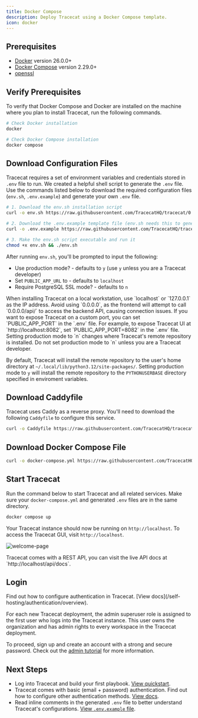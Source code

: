 ```yaml
---
title: Docker Compose
description: Deploy Tracecat using a Docker Compose template.
icon: docker
---
```



<DeploymentNote />

## Prerequisites

- [Docker](https://docs.docker.com/engine/install/) version 26.0.0+
- [Docker Compose](https://docs.docker.com/compose/install/) version 2.29.0+
- [openssl](https://www.openssl.org/source/)

## Verify Prerequisites

To verify that Docker Compose and Docker are installed on the machine where you plan to install Tracecat, run the following commands.

```bash
# Check Docker installation
docker

# Check Docker Compose installation
docker compose
```

## Download Configuration Files

<PublicUrlNote />

Tracecat requires a set of environment variables and credentials stored in `.env` file to run.
We created a helpful shell script to generate the `.env` file.
Use the commands listed below to download the required configuration files
(`env.sh`, `.env.example`) and generate your own `.env` file.

```bash
# 1. Download the env.sh installation script
curl -o env.sh https://raw.githubusercontent.com/TracecatHQ/tracecat/0.30.1/env.sh

# 2. Download the .env.example template file (env.sh needs this to generate your .env file)
curl -o .env.example https://raw.githubusercontent.com/TracecatHQ/tracecat/0.30.1/.env.example

# 3. Make the env.sh script executable and run it
chmod +x env.sh && ./env.sh
```

After running `env.sh`, you'll be prompted to input the following:

- Use production mode? - defaults to `y` (use `y` unless you are a Tracecat developer)
- Set `PUBLIC_APP_URL` to - defaults to `localhost`
- Require PostgreSQL SSL mode? - defaults to `n`

<Info>
  When installing Tracecat on a local workstation, use `localhost` or `127.0.0.1` as the IP address.
  Avoid using `0.0.0.0`, as the frontend will attempt to call `0.0.0.0/api/` to access the backend API, causing connection issues.
</Info>

<Tip>
  If you want to expose Tracecat on a custom port, you can set `PUBLIC_APP_PORT` in the `.env` file.
  For example, to expose Tracecat UI at `http://localhost:8082`, set `PUBLIC_APP_PORT=8082` in the `.env` file.
</Tip>

<Note>
  Setting production mode to `n` changes where Tracecat's remote repository is installed.
  Do not set production mode to `n` unless you are a Tracecat developer.

  By default, Tracecat will install the remote repository to the user's home directory at `~/.local/lib/python3.12/site-packages/`.
  Setting production mode to `y` will install the remote repository to the `PYTHONUSERBASE` directory specified in enviroment variables.
</Note>

## Download Caddyfile

Tracecat uses Caddy as a reverse proxy.
You'll need to download the following `Caddyfile` to configure this service.

```bash
curl -o Caddyfile https://raw.githubusercontent.com/TracecatHQ/tracecat/0.30.1/Caddyfile
```

## Download Docker Compose File

```bash
curl -o docker-compose.yml https://raw.githubusercontent.com/TracecatHQ/tracecat/0.30.1/docker-compose.yml
```

## Start Tracecat

Run the command below to start Tracecat and all related services.
Make sure your `docker-compose.yml` and generated `.env` files are in the same directory.

```bash
docker compose up
```

Your Tracecat instance should now be running on `http://localhost`.
To access the Tracecat GUI, visit `http://localhost`.

![welcome-page](/img/self-hosting/welcome-page.png)

<Tip>
  Tracecat comes with a REST API, you can visit the live API docs at
  `http://localhost/api/docs`.
</Tip>

## Login

<Note>
  Find out how to configure authentication in Tracecat. [View
  docs](/self-hosting/authentication/overview).
</Note>

For each new Tracecat deployment, the admin superuser role is assigned to the first user who logs into the Tracecat instance.
This user owns the organization and has admin rights to every workspace in the Tracecat deployment.

To proceed, sign up and create an account with a strong and secure password.
Check out the [admin tutorial](/quickstart/admin) for more information.

## Next Steps

- Log into Tracecat and build your first playbook. [View quickstart](/quickstart).
- Tracecat comes with basic (email + password) authentication. Find out how to configure other authentication methods. [View docs](/self-hosting/authentication/overview).
- Read inline comments in the generated `.env` file to better understand Tracecat's configurations. [View `.env.example` file](https://github.com/TracecatHQ/tracecat/blob/0.30.1/.env.example).
